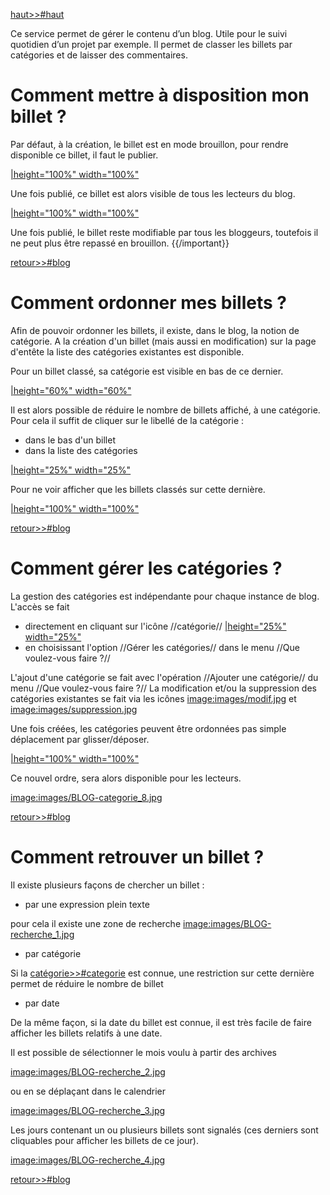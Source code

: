 ﻿[[haut>>#haut]]

Ce service permet de gérer le contenu d’un blog. Utile pour le suivi quotidien d’un projet par exemple. Il permet de classer les billets par catégories et de laisser des commentaires.

= Comment mettre à disposition mon billet ? =

Par défaut, à la création, le billet est en mode brouillon, pour rendre disponible ce billet, il faut le publier.

[[image:images/BLOG-publier_1.jpg||height="100%" width="100%"]]

Une fois publié, ce billet est alors visible de tous les lecteurs du blog.

[[image:images/BLOG-publier_2.jpg||height="100%" width="100%"]]

{{important}}
Une fois publié, le billet reste modifiable par tous les bloggeurs, toutefois il ne peut plus être repassé en brouillon.
{{/important}}

[[retour>>#blog]]

{{anchor id=categorie /}}
= Comment ordonner mes billets ? =

Afin de pouvoir ordonner les billets, il existe, dans le blog, la notion de catégorie.
A la création d'un billet (mais aussi en modification) sur la page d'entête la liste des catégories existantes est disponible.

Pour un billet classé, sa catégorie est visible en bas de ce dernier.

[[image:images/BLOG-categorie_2.jpg||height="60%" width="60%"]]

Il est alors possible de réduire le nombre de billets affiché, à une catégorie. Pour cela il suffit de cliquer sur le libellé de la catégorie :
* dans le bas d'un billet
* dans la liste des catégories
[[image:images/BLOG-categorie_4.jpg||height="25%" width="25%"]]

Pour ne voir afficher que les billets classés sur cette dernière.

[[image:images/BLOG-categorie_5.jpg||height="100%" width="100%"]]

[[retour>>#blog]]

= Comment gérer les catégories ? =

La gestion des catégories est indépendante pour chaque instance de blog.
L'accès se fait 
* directement en cliquant sur l'icône //catégorie//  [[image:images/BLOG-categorie_6.jpg||height="25%" width="25%"]]
* en choisissant l'option //Gérer les catégories// dans le menu //Que voulez-vous faire ?//

L'ajout d'une catégorie se fait avec l'opération //Ajouter une catégorie//  du menu //Que voulez-vous faire ?//
La modification et/ou la suppression des catégories existantes se fait via les icônes [[image:images/modif.jpg]] et [[image:images/suppression.jpg]]

Une fois créées, les catégories peuvent être ordonnées pas simple déplacement par glisser/déposer.

[[image:images/BLOG-categorie_7.jpg||height="100%" width="100%"]]

Ce nouvel ordre, sera alors disponible pour les lecteurs.

[[image:images/BLOG-categorie_8.jpg]]

[[retour>>#blog]]

= Comment retrouver un billet ? =

Il existe plusieurs façons de chercher un billet :
* par une expression plein texte
pour cela il existe une zone de recherche [[image:images/BLOG-recherche_1.jpg]]
* par catégorie
Si la [[catégorie>>#categorie]] est connue, une restriction sur cette dernière permet de réduire le nombre de billet 
* par date
De la même façon, si la date du billet est connue, il est très facile de faire afficher les billets relatifs à une date.

Il est possible de sélectionner le mois voulu à partir des archives

[[image:images/BLOG-recherche_2.jpg]]

ou en se déplaçant dans le calendrier

[[image:images/BLOG-recherche_3.jpg]]

Les jours contenant un ou plusieurs billets sont signalés (ces derniers sont cliquables pour afficher les billets de ce jour).

[[image:images/BLOG-recherche_4.jpg]]

[[retour>>#blog]]